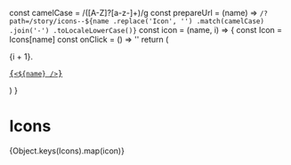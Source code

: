 const camelCase = /([A-Z]?[a-z-]+)/g
const prepareUrl = (name) =>
  `/?path=/story/icons--${name
    .replace('Icon', '')
    .match(camelCase)
    .join('-')
    .toLocaleLowerCase()}`
const icon = (name, i) => {
  const Icon = Icons[name]
  const onClick = () => ''
  return (
    <div className="p-2 flex space-x-4 hover:bg-elevation hover:bg-opacity-10 rounded-lg">
      <div className="flex-0">{i + 1}.</div>
      <div className="flex-1">
        <a href={prepareUrl(name)}>
          <pre onClick={onClick}>{`<${name} />`}</pre>
        </a>
      </div>
      <div className="flex flex-1">
        <Icon className="mr-2" />
        <Icon className="icon-2x cursor-pointer hover:bg-selected mr-2" />
        <Icon className="icon-white bg-red mr-2" />
      </div>
    </div>
  )
}

<Meta title="Icons" />

# Icons

<Canvas withToolbar>
  <Story name="All-in-One">{Object.keys(Icons).map(icon)}</Story>
</Canvas>
